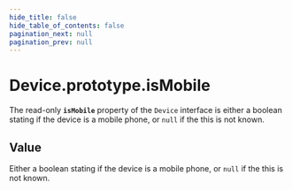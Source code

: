 ```yaml
---
hide_title: false
hide_table_of_contents: false
pagination_next: null
pagination_prev: null
---
```

# Device.prototype.isMobile

The read-only **`isMobile`** property of the `Device` interface is
either a boolean stating if the device is a mobile phone, or `null` if the this is not known.


## Value

Either a boolean stating if the device is a mobile phone, or `null` if the this is not known.
